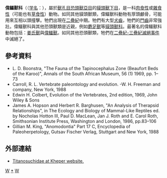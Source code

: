 {{Automatic taxobox
| taxon = Titanosuchidae
| authority = [[羅伯特·布魯姆|Broom]], 1903
| fossil_range = {{fossil_range|270|260}}
| image = Titanosuchus ferox.jpg
| image_caption = [[偉鱷獸|偉鱷獸]]
| subdivision_ranks = [[屬|屬]]
| subdivision = 
*[[偉鱷獸屬|偉鱷獸屬]] ''Titanosuchus''
*[[姜氏獸屬|姜氏獸屬]] ''Jonkeria''
*''Archaeosuchus''
*''Lamiasaurus''
*''Dinartamus''
*''Enobius''
*''Dinocynodon''
*''Scullya''
}}

'''偉鱷獸科'''（（[[学名|学名]]：{{lang|la|''Titanosuchidae''}}），屬於[[獸孔目|獸孔目]][[恐頭獸亞目|恐頭獸亞目]]的[[貘頭獸下目|貘頭獸下目]]，是一科[[肉食性|肉食性]]或[[雜食性|雜食性]]（可能也有[[草食性|草食性]]）動物。如同其他貘頭獸類，偉鱷獸科動物有厚頭顱骨，可能用來互相以頭撞擊。牠們出現在[[二疊紀|二疊紀]]中期。牠們有大型[[犬齒|犬齒]]，牠們的[[門齒|門齒]]非常強壯。偉鱷獸科與其他恐頭獸類是近親，例如[[麝足獸|麝足獸]]等[[貘頭獸科|貘頭獸科]]。最著名的偉鱷獸科動物包括：[[姜氏獸|姜氏獸]]與[[偉鱷獸|偉鱷獸]]。如同其他恐頭獸類，牠們在[[二疊紀-三疊紀滅絕事件|二疊紀-三疊紀滅絕事件]]中滅絕了。

==參考資料==
* L. D. Boonstra, "The Fauna of the Tapinocephalus Zone (Beaufort Beds of the Karoo)", Annals of the South African Museum, 56 (1) 1969, pp. 1–73
* Carroll, R. L. Vertebrate paleontology and evolution. -W. H. Freeman and company, New York, 1988
* Edwin H. Colbert, Evolution of the Vertebrates, 2nd edition, 1969, John Wiley & Sons
* James A. Hopson and Herbert R. Barghusen, "An Analysis of Therapsid Relationships", in The Ecology and Biology of Mammal-Like Reptiles ed. by Nocholas Hotton III, Paul D. MacLean, Jan J. Roth and E. Carol Roth, Smithsonian Institute Press, Washington and London, 1986, pp.83–106
* Gillian M. King, "Anomodontia" Part 17 C, Encyclopedia of Paleoherpetology, Gutsav Fischer Verlag, Stuttgart and New York, 1988

==外部連結==
*[http://www.kheper.net/evolution/therapsida/Titanosuchidae.html Titanosuchidae at Kheper website.] {{Wayback|url=http://www.kheper.net/evolution/therapsida/Titanosuchidae.html |date=20181111091030 }}
{{獸孔目|E.}}
{{Taxonbar|from=Q839462}}

[[Category:恐頭獸亞目|W]]
[[Category:偉鱷獸科|*]]
[[Category:1903年描述的分类群|W]]

{{Synapsida-stub}}
